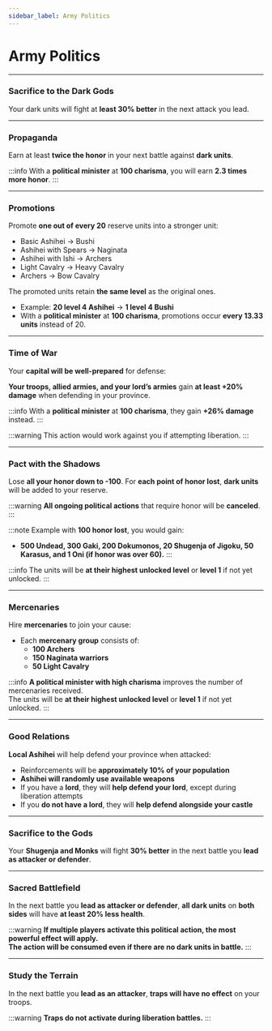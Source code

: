```yaml
---
sidebar_label: Army Politics
---
```



# Army Politics

<PoliticsTable category="armies" />

---

### Sacrifice to the Dark Gods

Your <Link to="/docs/game-concepts/military-units#dark-units">dark units</Link> will fight at **least 30% better** in the next attack you lead.

---

### Propaganda

Earn at least **twice the honor** in your next battle against **dark units**.

:::info
With a **political minister** at **100 charisma**, you will earn **2.3 times more honor**.
:::

---

### Promotions

Promote **one out of every 20** reserve units into a stronger unit:

- <Link to="/docs/game-concepts/military-units/basic/ashihei">Basic Ashihei</Link> → <Link to="/docs/game-concepts/military-units/basic/bushi">Bushi</Link>
- <Link to="/docs/game-concepts/military-units/basic/ashihei-yari">Ashihei with Spears</Link> → <Link to="/docs/game-concepts/military-units/basic/naginata">Naginata</Link>
- <Link to="/docs/game-concepts/military-units/basic/ashihei-ishi">Ashihei with Ishi</Link> → <Link to="/docs/game-concepts/military-units/basic/archer">Archers</Link>
- <Link to="/docs/game-concepts/military-units/basic/light-cavalry">Light Cavalry</Link> → <Link to="/docs/game-concepts/military-units/basic/heavy-cavalry">Heavy Cavalry</Link>
- <Link to="/docs/game-concepts/military-units/basic/archer">Archers</Link> → <Link to="/docs/game-concepts/military-units/basic/bow-cavalry">Bow Cavalry</Link>

The promoted units retain **the same level** as the original ones.

- Example: **20 level 4 Ashihei** → **1 level 4 Bushi**
- With a **political minister** at **100 charisma**, promotions occur **every 13.33 units** instead of 20.

---

### Time of War

Your **capital will be well-prepared** for defense:

**Your troops, allied armies, and your lord’s armies** gain **at least +20% damage** when defending in your province.

:::info
With a **political minister** at **100 charisma**, they gain **+26% damage** instead.
:::

:::warning
This action would work against you if attempting liberation.
:::

---

### Pact with the Shadows

Lose **all your honor down to -100**. For **each point of honor lost**, **dark units** will be added to your reserve.

:::warning
**All ongoing political actions** that require honor will be **canceled**.
:::

:::note
Example with **100 honor lost**, you would gain:
- **500 Undead, 300 Gaki, 200 Dokumonos, 20 Shugenja of Jigoku, 50 Karasus, and 1 Oni (if honor was over 60).**
:::

:::info
The units will be **at their highest unlocked level** or **level 1** if not yet unlocked.
:::

---

### Mercenaries

Hire **mercenaries** to join your cause:

- Each **mercenary group** consists of:
  - **100 Archers**
  - **150 Naginata warriors**
  - **50 Light Cavalry**

:::info
**A political minister with high charisma** improves the number of mercenaries received.  
The units will be **at their highest unlocked level** or **level 1** if not yet unlocked.
:::

---

### Good Relations

**Local Ashihei** will help defend your province when attacked:

- Reinforcements will be **approximately 10% of your population**
- **Ashihei will randomly use available weapons**
- If you have a **lord**, they will **help defend your lord**, except during liberation attempts
- If you **do not have a lord**, they will **help defend alongside your castle**

---

### Sacrifice to the Gods

Your **Shugenja and Monks** will fight **30% better** in the next battle you **lead as attacker or defender**.

---

### Sacred Battlefield

In the next battle you **lead as attacker or defender**, **all dark units** on **both sides** will have **at least 20% less health**.

:::warning
**If multiple players activate this political action, the most powerful effect will apply.**  
**The action will be consumed even if there are no dark units in battle.**
:::

---

### Study the Terrain

In the next battle you **lead as an attacker**, **traps will have no effect** on your troops.

:::warning
**Traps do not activate during liberation battles.**
:::
